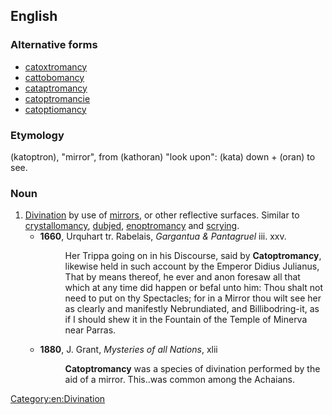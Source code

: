 ==English==

===Alternative forms===
* [[catoxtromancy]]
* [[cattobomancy]]
* [[cataptromancy]]
* [[catoptromancie]]
* [[catoptiomancy]]

===Etymology===
{{etyl|grc}} (katoptron), "mirror", from (kathoran) "look upon": (kata) down + (oran) to see.

===Noun===
{{en-noun|-}}

# [[divination|Divination]] by use of [[mirror]]s, or other reflective surfaces. Similar to [[crystallomancy]], [[dubjed]], [[enoptromancy]] and [[scrying]].
#* '''1660''', Urquhart tr. Rabelais, ''Gargantua & Pantagruel'' iii. xxv.
#*: Her Trippa going on in his Discourse, said by '''Catoptromancy''', likewise held in such account by the Emperor Didius Julianus, That by means thereof, he ever and anon foresaw all that which at any time did happen or befal unto him: Thou shalt not need to put on thy Spectacles; for in a Mirror thou wilt see her as clearly and manifestly Nebrundiated, and Billibodring-it, as if I should shew it in the Fountain of the Temple of Minerva near Parras.
#* '''1880''', J. Grant, ''Mysteries of all Nations'', xlii
#*: '''Catoptromancy''' was a species of divination performed by the aid of a mirror. This..was common among the Achaians.

[[Category:en:Divination]]